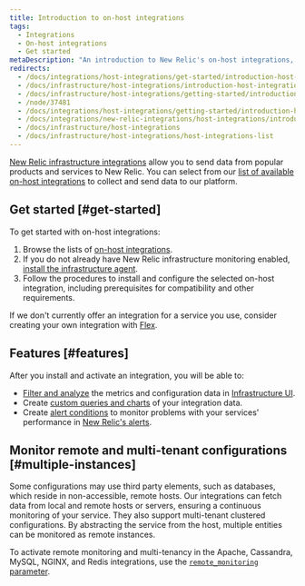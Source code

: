 ```yaml
---
title: Introduction to on-host integrations
tags:
  - Integrations
  - On-host integrations
  - Get started
metaDescription: "An introduction to New Relic's on-host integrations, which instrument core infrastructure services so you can analyze the data in New Relic."
redirects:
  - /docs/integrations/host-integrations/get-started/introduction-host-integrations
  - /docs/infrastructure/host-integrations/introduction-host-integrations
  - /docs/infrastructure/host-integrations/getting-started/introduction-host-integrations
  - /node/37481
  - /docs/integrations/host-integrations/getting-started/introduction-host-integrations
  - /docs/integrations/new-relic-integrations/host-integrations/introduction-host-integrations
  - /docs/infrastructure/host-integrations
  - /docs/infrastructure/host-integrations/host-integrations-list
---
```


[New Relic infrastructure integrations](/docs/infrastructure/integrations-getting-started/getting-started/introduction-infrastructure-integrations) allow you to send data from popular products and services to New Relic. You can select from our [list of available on-host integrations](https://newrelic.com/instant-observability/?category=infrastructure-and-os) to collect and send data to our platform.

## Get started [#get-started]

To get started with on-host integrations:

1. Browse the lists of [on-host integrations](https://newrelic.com/instant-observability/?category=infrastructure-and-os).
2. If you do not already have New Relic infrastructure monitoring enabled, [install the infrastructure agent](/docs/infrastructure/install-infrastructure-agent/get-started/install-infrastructure-agent-new-relic).
3. Follow the procedures to install and configure the selected on-host integration, including prerequisites for compatibility and other requirements.

If we don't currently offer an integration for a service you use, consider creating your own integration with [Flex](/docs/integrations/host-integrations/host-integrations-list/flex-integration-tool-build-your-own-integration).

## Features [#features]

After you install and activate an integration, you will be able to:

* [Filter and analyze](/docs/infrastructure/integrations/find-use-infrastructure-integration-data) the metrics and configuration data in [Infrastructure UI](/docs/infrastructure/new-relic-infrastructure/getting-started/introduction-new-relic-infrastructure).
* Create [custom queries and charts](/docs/using-new-relic/data/understand-data/query-new-relic-data) of your integration data.
* Create [alert conditions](/docs/alerts/new-relic-alerts/getting-started/alerts-glossary#alert-condition) to monitor problems with your services' performance in [New Relic's alerts](/docs/infrastructure/new-relic-infrastructure/infrastructure-alert-conditions/infrastructure-alerts-add-edit-or-view-host-alert-information#integration).

## Monitor remote and multi-tenant configurations [#multiple-instances]

Some configurations may use third party elements, such as databases, which reside in non-accessible, remote hosts. Our integrations can fetch data from local and remote hosts or servers, ensuring a continuous monitoring of your service. They also support multi-tenant clustered configurations. By abstracting the service from the host, multiple entities can be monitored as remote instances.

To activate remote monitoring and multi-tenancy in the Apache, Cassandra, MySQL, NGINX, and Redis integrations, use the [`remote_monitoring` parameter](/docs/infrastructure/host-integrations/understand-use-data/remote-monitoring-host-integrations/).
